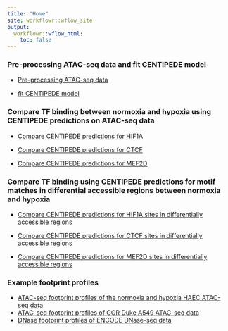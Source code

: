```yaml
---
title: "Home"
site: workflowr::wflow_site
output:
  workflowr::wflow_html:
    toc: false
---
```

### Pre-processing ATAC-seq data and fit CENTIPEDE model

* [Pre-processing ATAC-seq data](ATACseq_preprocessing_pipeline.html)

* [fit CENTIPEDE model](fit_centipede_ATACseq.html)

### Compare TF binding between normoxia and hypoxia using CENTIPEDE predictions on ATAC-seq data

* [Compare CENTIPEDE predictions for HIF1A](compare_centipede_predictions_HIF1A.html)

* [Compare CENTIPEDE predictions for CTCF](compare_centipede_predictions_CTCF.html)

* [Compare CENTIPEDE predictions for MEF2D](compare_centipede_predictions_MEF2D.html)

### Compare TF binding using CENTIPEDE predictions for motif matches in differential accessible regions between normoxia and hypoxia

* [Compare CENTIPEDE predictions for HIF1A sites in differentially accessible regions](compare_centipede_predictions_DiffACregions_HIF1A.html)

* [Compare CENTIPEDE predictions for CTCF sites in differentially accessible regions](compare_centipede_predictions_DiffACregions_CTCF.html)

* [Compare CENTIPEDE predictions for MEF2D sites in differentially accessible regions](compare_centipede_predictions_DiffACregions_MEF2D.html)

### Example footprint profiles
* [ATAC-seq footprint profiles of the normoxia and hypoxia HAEC ATAC-seq data](ATACseq_footprint_profiles_OliviaGray_HAEC.html)
* [ATAC-seq footprint profiles of GGR Duke A549 ATAC-seq data](ATACseq_footprint_profiles_GGR_Duke.html)
* [DNase footprint profiles of ENCODE DNase-seq data](DNase_footprint_profiles_ENCODE.html)


